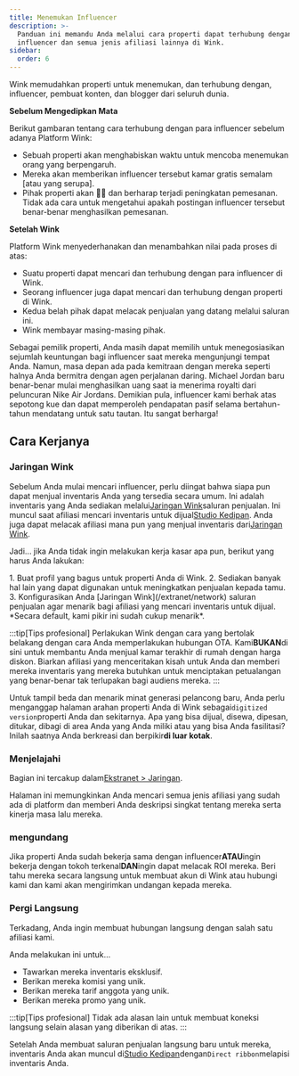 ```yaml
---
title: Menemukan Influencer
description: >-
  Panduan ini memandu Anda melalui cara properti dapat terhubung dengan
  influencer dan semua jenis afiliasi lainnya di Wink.
sidebar:
  order: 6
---
```


Wink memudahkan properti untuk menemukan, dan terhubung dengan, influencer, pembuat konten, dan blogger dari seluruh dunia.

**Sebelum Mengedipkan Mata**

Berikut gambaran tentang cara terhubung dengan para influencer sebelum adanya Platform Wink:

* Sebuah properti akan menghabiskan waktu untuk mencoba menemukan orang yang berpengaruh.
* Mereka akan memberikan influencer tersebut kamar gratis semalam \[atau yang serupa].
* Pihak properti akan 🤞🏻 dan berharap terjadi peningkatan pemesanan. Tidak ada cara untuk mengetahui apakah postingan influencer tersebut benar-benar menghasilkan pemesanan.

**Setelah Wink**

Platform Wink menyederhanakan dan menambahkan nilai pada proses di atas:

* Suatu properti dapat mencari dan terhubung dengan para influencer di Wink.
* Seorang influencer juga dapat mencari dan terhubung dengan properti di Wink.
* Kedua belah pihak dapat melacak penjualan yang datang melalui saluran ini.
* Wink membayar masing-masing pihak.

Sebagai pemilik properti, Anda masih dapat memilih untuk menegosiasikan sejumlah keuntungan bagi influencer saat mereka mengunjungi tempat Anda.
Namun, masa depan ada pada kemitraan dengan mereka seperti halnya Anda bermitra dengan agen perjalanan daring.
Michael Jordan baru benar-benar mulai menghasilkan uang saat ia menerima royalti dari peluncuran Nike Air Jordans.
Demikian pula, influencer kami berhak atas sepotong kue dan dapat memperoleh pendapatan pasif selama bertahun-tahun mendatang untuk satu tautan. Itu sangat berharga!

## Cara Kerjanya

### Jaringan Wink

Sebelum Anda mulai mencari influencer, perlu diingat bahwa siapa pun dapat menjual inventaris Anda yang tersedia secara umum.
Ini adalah inventaris yang Anda sediakan melalui[Jaringan Wink](/extranet/network)saluran penjualan.
Ini muncul saat afiliasi mencari inventaris untuk dijual[Studio Kedipan](/studio/what-is-studio).
Anda juga dapat melacak afiliasi mana pun yang menjual inventaris dari[Jaringan Wink](/extranet/network).

Jadi... jika Anda tidak ingin melakukan kerja kasar apa pun, berikut yang harus Anda lakukan:

<Steps>
  1. Buat profil yang bagus untuk properti Anda di Wink.
  2. Sediakan banyak hal lain yang dapat digunakan untuk meningkatkan penjualan kepada tamu.
  3. Konfigurasikan Anda [Jaringan Wink](/extranet/network) saluran penjualan agar menarik bagi afiliasi yang mencari inventaris untuk dijual. *Secara default, kami pikir ini sudah cukup menarik*.
</Steps>


:::tip\[Tips profesional]
Perlakukan Wink dengan cara yang bertolak belakang dengan cara Anda memperlakukan hubungan OTA. Kami**BUKAN**di sini untuk membantu Anda menjual kamar terakhir di rumah dengan harga diskon.
Biarkan afiliasi yang menceritakan kisah untuk Anda dan memberi mereka inventaris yang mereka butuhkan untuk menciptakan petualangan yang benar-benar tak terlupakan bagi audiens mereka.
:::

Untuk tampil beda dan menarik minat generasi pelancong baru, Anda perlu menganggap halaman arahan properti Anda di Wink sebagai`digitized version`properti Anda dan sekitarnya.
Apa yang bisa dijual, disewa, dipesan, ditukar, dibagi di area Anda yang Anda miliki atau yang bisa Anda fasilitasi? Inilah saatnya Anda berkreasi dan berpikir**di luar kotak**.

### Menjelajahi

Bagian ini tercakup dalam[Ekstranet > Jaringan](/extranet/network/#explore-network).

Halaman ini memungkinkan Anda mencari semua jenis afiliasi yang sudah ada di platform dan memberi Anda deskripsi singkat tentang mereka serta kinerja masa lalu mereka.

### mengundang

Jika properti Anda sudah bekerja sama dengan influencer**ATAU**ingin bekerja dengan tokoh terkenal**DAN**ingin dapat melacak ROI mereka.
Beri tahu mereka secara langsung untuk membuat akun di Wink atau hubungi kami dan kami akan mengirimkan undangan kepada mereka.

### Pergi Langsung

Terkadang, Anda ingin membuat hubungan langsung dengan salah satu afiliasi kami.

Anda melakukan ini untuk...

* Tawarkan mereka inventaris eksklusif.
* Berikan mereka komisi yang unik.
* Berikan mereka tarif anggota yang unik.
* Berikan mereka promo yang unik.

:::tip\[Tips profesional]
Tidak ada alasan lain untuk membuat koneksi langsung selain alasan yang diberikan di atas.
:::

Setelah Anda membuat saluran penjualan langsung baru untuk mereka, inventaris Anda akan muncul di[Studio Kedipan](/studio/what-is-studio)dengan`Direct ribbon`melapisi inventaris Anda.

